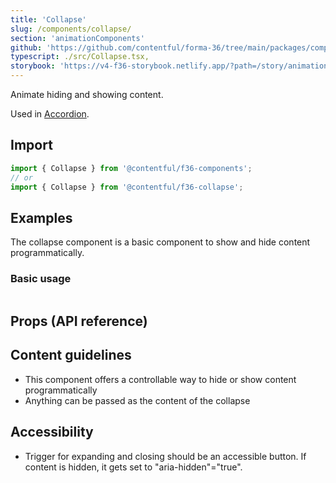 ```yaml
---
title: 'Collapse'
slug: /components/collapse/
section: 'animationComponents'
github: 'https://github.com/contentful/forma-36/tree/main/packages/components/collapse'
typescript: ./src/Collapse.tsx,
storybook: 'https://v4-f36-storybook.netlify.app/?path=/story/animation-collapse--basic'
---
```


Animate hiding and showing content.

Used in [Accordion](/components/accordion).

## Import

```jsx static=true
import { Collapse } from '@contentful/f36-components';
// or
import { Collapse } from '@contentful/f36-collapse';
```

## Examples

The collapse component is a basic component to show and hide content programmatically.

### Basic usage

```jsx file=./examples/CollapseExample.tsx

```

## Props (API reference)

<PropsTable of="Collapse" />

## Content guidelines

- This component offers a controllable way to hide or show content programmatically
- Anything can be passed as the content of the collapse

## Accessibility

- Trigger for expanding and closing should be an accessible button. If content is hidden, it gets set to "aria-hidden"="true".
